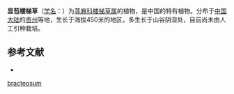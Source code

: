 {{Speciesbox
| name = 显苞楼梯草
| status = 
| status_system = 
| image =
| genus = Elatostema
| species = bracteosum
| authority = W. T. Wang
}}

'''显苞楼梯草'''（[[学名|学名]]：{{lang|la|''Elatostema bracteosum''}}）为[[荨麻科|荨麻科]][[楼梯草属|楼梯草属]]的植物，是中国的特有植物。分布于[[中国大陆|中国大陆]]的[[贵州|贵州]]等地，生长于海拔450米的地区，多生长于山谷阴湿处，目前尚未由人工引种栽培。

== 参考文献 ==
<div class="references-small">
* {{cite web| url =http://www.bioinfo.cn/db05/KmzwSpecies.php?action=view&id=23272| title =显苞楼梯草| work =《中国高等植物数据库全库》| publisher =中国科学院微生物研究所| author =昆明植物研究所| accessdate =2009-02-25| deadurl =yes| archiveurl =https://web.archive.org/web/20160305014015/http://www.bioinfo.cn/db05/KmzwSpecies.php?action=view&id=23272| archivedate =2016-03-05}}
</div>
{{Taxonbar|from=Q11089155}}

{{DEFAULTSORT:Elatostema bracteosum}}
[[Category:楼梯草属|bracteosum]]


{{Urticaceae-stub}}